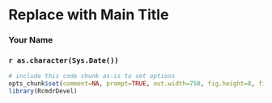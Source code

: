 <!-- R Commander Markdown Template -->

Replace with Main Title
=======================

### Your Name

### `r as.character(Sys.Date())`

```{r echo=FALSE}
# include this code chunk as-is to set options
opts_chunk$set(comment=NA, prompt=TRUE, out.width=750, fig.height=8, fig.width=8)
library(RcmdrDevel)
```

